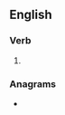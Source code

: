 ==English==

===Verb===
{{head|en|verb form}}

# {{en-third-person singular of|unring}}

===Anagrams===
* {{anagrams|en|nursing|urnings}}